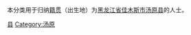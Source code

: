 {{Catnav|頁面分類|各種主題的頁面分類|依中国各省来作的分类|各地中国人|黑龙江人|佳木斯人}}
{{Catnav|頁面分類|人物|各國人物|中国人|各地中国人|黑龙江人|佳木斯人}}

本分类用于归纳[[籍贯|籍贯]]（出生地）为[[黑龙江省|黑龙江省]][[佳木斯市|佳木斯市]][[汤原县|汤原县]]的人士。

[[Category:佳木斯人|县]]
[[Category:汤原|Category:汤原]]